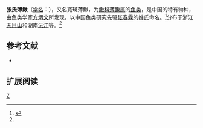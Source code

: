 {{Speciesbox 
| genus = Leptobotia
| species = tchangi
| status = NE
| status_system = IUCN3.1
| authority = Fang, 1936<ref name='id6462'>{{cite web| url =http://www.bioinfo.cn/db05/BjdwSpecies.php?action=view&id=6462| title =张氏薄鳅| work =中国动物物种编目数据库| publisher =中国科学院微生物研究所| author =中国科学院动物研究所| accessdate =2009-04-11| deadurl =yes| archiveurl =https://web.archive.org/web/20160305040944/http://www.bioinfo.cn/db05/BjdwSpecies.php?action=view&id=6462| archivedate =2016-03-05}}</ref>
}}

'''张氏薄鳅'''（[[学名|学名]]：{{lang|la|''Leptobotia tchangi''}}），又名寬斑薄鰍，为[[鳅科|鳅科]][[薄鳅属|薄鳅属]]的[[鱼类|鱼类]]，是中国的特有物种，由鱼类学家[[方炳文|方炳文]]所发现，以中国鱼类研究先驱[[张春霖|张春霖]]的姓氏命名。<ref>{{Cite web |url=http://fishbase.pl/2011/12/leptobotia-tchangi/ |title=Fishbase.pl: Leptobotia tchangi Fang, 1936 |access-date=2016-08-18 |archive-date=2019-03-06 |archive-url=https://web.archive.org/web/20190306174823/https://fishbase.pl/2011/12/leptobotia-tchangi/ }}</ref>分布于浙江[[天目山_(浙江)|天目山]]和湖南[[沅江|沅江]]等。<ref name='id6462'/>

== 参考文献 ==
{{reflist}}
*{{FishBase_species|genus=Leptobotia|species=tchangi |year=2014|month=2}}

== 扩展阅读 ==
{{refbegin}}
{{wikispecies-inline|Leptobotia tchangi|张氏薄鳅}}
{{refend}}
{{Taxonbar|from=Q5541952}}

[[Category:薄鳅属|Z]]